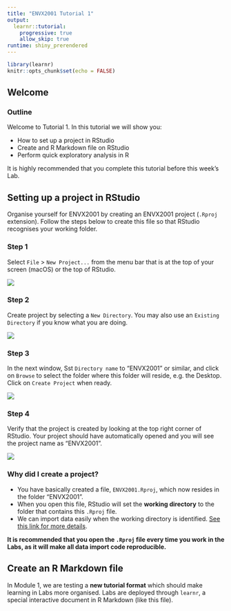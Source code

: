 ```yaml
---
title: "ENVX2001 Tutorial 1"
output: 
  learnr::tutorial:
    progressive: true
    allow_skip: true
runtime: shiny_prerendered
---
```


```r
library(learnr)
knitr::opts_chunk$set(echo = FALSE)
```


## Welcome
### Outline


Welcome to Tutorial 1. In this tutorial we will show you:

- How to set up a project in RStudio
- Create and R Markdown file on RStudio
- Perform quick exploratory analysis in R

It is highly recommended that you complete this tutorial before this week's Lab.


## Setting up a project in RStudio

Organise yourself for ENVX2001 by creating an ENVX2001 project (`.Rproj` extension). Follow the steps below to create this file so that RStudio recognises your working folder.

### Step 1

Select `File` > `New Project...` from the menu bar that is at the top of your screen (macOS) or the top of RStudio.


![](images/filenewproject.png)

### Step 2

Create project by selecting a `New Directory`. You may also use an `Existing Directory` if you know what you are doing.

![](images/newdirectory.png)

### Step 3

In the next window, Sst `Directory name` to "ENVX2001" or similar, and click on `Browse` to select the folder where this folder will reside, e.g. the Desktop. Click on `Create Project` when ready.

![](images/directoryname.png)

### Step 4

Verify that the project is created by looking at the top right corner of RStudio. Your project should have automatically opened and you will see the project name as "ENVX2001".

![](images/projectcorner.png)

### Why did I create a project?

- You have basically created a file, `ENVX2001.Rproj`, which now resides in the folder "ENVX2001".
- When you open this file, RStudio will set the **working directory** to the folder that contains this `.Rproj` file.
- We can import data easily when the working directory is identified. [See this link for more details](https://support.rstudio.com/hc/en-us/articles/200526207-Using-RStudio-Projects).

**It is recommended that you open the `.Rproj` file every time you work in the Labs, as it will make all data import code reproducible.**


## Create an R Markdown file

In Module 1, we are testing a **new tutorial format** which should make learning in Labs more organised. 
Labs are deployed through `learnr`, a special interactive document in R Markdown (like this file).

